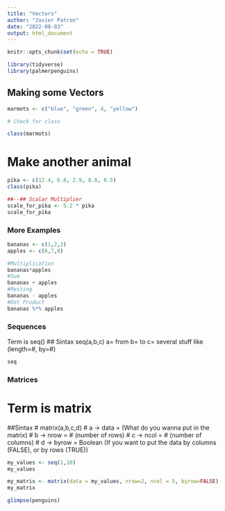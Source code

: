 ```yaml
---
title: "Vectors"
author: "Javier Patron"
date: "2022-08-03"
output: html_document
---
```


```r
knitr::opts_chunk$set(echo = TRUE)
```


```r
library(tidyverse)
library(palmerpenguins)
```

## Making some Vectors

```r
marmots <- c("blue", "green", 4, "yellow")

# Check for class

class(marmots)
```

# Make another animal

```r
pika <- c(12.4, 6.8, 2.9, 8.8, 8.5)
class(pika)

##--## Scalar Multiplier
scale_for_pika <- 5.2 * pika
scale_for_pika

```

### More Examples
```r
bananas <- c(1,2,3)
apples <- c(6,7,8)

#Multiplication
bananas*apples
#Sum
bananas + apples
#Resting
bananas - apples
#Dot Product
bananas %*% apples
```


### Sequences
Term is seq()
## Sintax
seq(a,b,c)
a= from
b= to
c= several stuff like (length=#, by=#)

```r
seq
```

### Matrices
# Term is matrix

##Sintax
# matrix(a,b,c,d)
# a -> data = (What do you wanna put in the matrix)
# b -> nrow = # (number of rows)
# c -> ncol = # (number of columns)
# d -> byrow = Boolean (If you want to put the data by columns (FALSE), or by rows (TRUE))


```r
my_values <- seq(1,10)
my_values

my_matrix <- matrix(data = my_values, nrow=2, ncol = 5, byrow=FALSE)
my_matrix

```


```r
glimpse(penguins)
```

